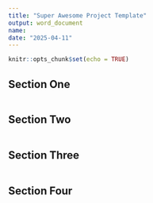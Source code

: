 ```yaml
---
title: "Super Awesome Project Template"
output: word_document
name:
date: "2025-04-11"
---
```


```r
knitr::opts_chunk$set(echo = TRUE)
```

## Section One

```r

```

## Section Two

```r

```

## Section Three

```r

```

## Section Four

```r

```
